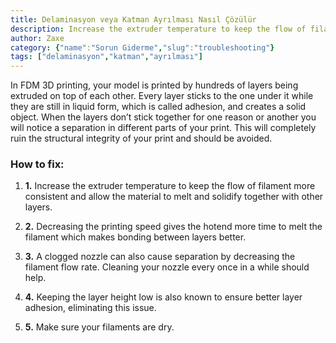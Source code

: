 ```yaml
---
title: Delaminasyon veya Katman Ayrılması Nasıl Çözülür
description: Increase the extruder temperature to keep the flow of filament more consistent and allow the material to melt and solidify together with other layers.
author: Zaxe
category: {"name":"Sorun Giderme","slug":"troubleshooting"}
tags: ["delaminasyon","katman","ayrılması"]
---
```


<Aligned>
<ColumnImage image={{imageURL:"posts/common-3d-printing-problems-and-how-to-troubleshoot-them/img/delamination-or-layer-seperation.webp",imageALT:"Delamination or Layer Seperation"}}>
In FDM 3D printing, your model is printed by hundreds of layers being extruded on top of each other. Every layer sticks to the one under it while they are still in liquid form, which is called adhesion, and creates a solid object. When the layers don’t stick together for one reason or another you will notice a separation in different parts of your print. This will completely ruin the structural integrity of your print and should be avoided.
</ColumnImage>
<br/>

<h3>How to fix:</h3>

1. <strong className="list-number">1.</strong> Increase the extruder temperature to keep the flow of filament more consistent and allow the material to melt and solidify together with other layers.

2. <strong className="list-number">2.</strong> Decreasing the printing speed gives the hotend more time to melt the filament which makes bonding between layers better.

3. <strong className="list-number">3.</strong> A clogged nozzle can also cause separation by decreasing the filament flow rate. Cleaning your nozzle every once in a while should help.

4. <strong className="list-number">4.</strong> Keeping the layer height low is also known to ensure better layer adhesion, eliminating this issue.

5. <strong className="list-number">5.</strong> Make sure your filaments are dry.
</Aligned>
